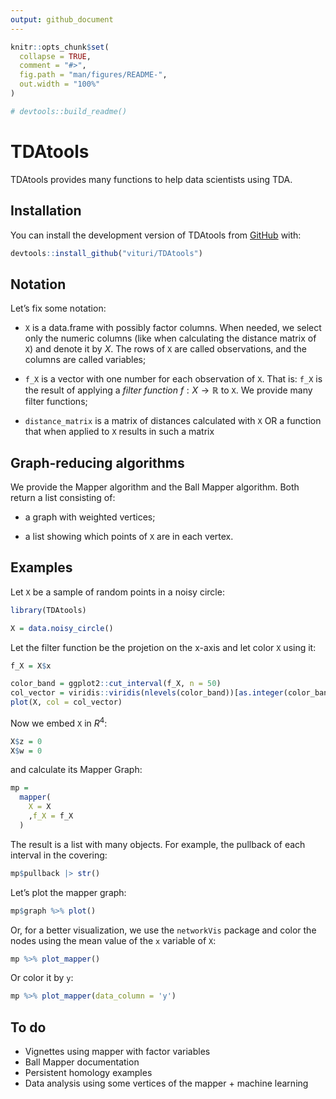 ```yaml
---
output: github_document
---
```


<!-- README.md is generated from README.Rmd. Please edit that file -->

```r
knitr::opts_chunk$set(
  collapse = TRUE,
  comment = "#>",
  fig.path = "man/figures/README-",
  out.width = "100%"
)

# devtools::build_readme()

```

# TDAtools

<!-- badges: start -->
<!-- badges: end -->

TDAtools provides many functions to help data scientists using TDA.

## Installation

You can install the development version of TDAtools from [GitHub](https://github.com/) with:

```r
devtools::install_github("vituri/TDAtools")
```

## Notation

Let's fix some notation:

- `X` is a data.frame with possibly factor columns. When needed, we select only the numeric columns (like when calculating the distance matrix of `X`) and denote it by $X$. The rows of `X` are called observations, and the columns are called variables;

- `f_X` is a vector with one number for each observation of `X`. That is: `f_X` is the result of applying a *filter function* $f: X \to \mathbb{R}$ to `X`. We provide many filter functions;

- `distance_matrix` is a matrix of distances calculated with `X` OR a function that when applied to `X` results in such a matrix

## Graph-reducing algorithms

We provide the Mapper algorithm and the Ball Mapper algorithm. Both return a list consisting of:

- a graph with weighted vertices;

- a list showing which points of `X` are in each vertex.

## Examples

Let `X` be a sample of random points in a noisy circle:

```r
library(TDAtools)

X = data.noisy_circle()

```

Let the filter function be the projetion on the x-axis and let color `X` using it:

```r
f_X = X$x

color_band = ggplot2::cut_interval(f_X, n = 50)
col_vector = viridis::viridis(nlevels(color_band))[as.integer(color_band)]
plot(X, col = col_vector)
```

Now we embed `X` in $R^4$:

```r
X$z = 0
X$w = 0
```

and calculate its Mapper Graph:

```r
mp =
  mapper(
    X = X
    ,f_X = f_X
  )
```

The result is a list with many objects. For example, the pullback of each interval in the covering:

```r
mp$pullback |> str()
```

Let's plot the mapper graph:

```r
mp$graph %>% plot()
```

Or, for a better visualization, we use the `networkVis` package and color the nodes using the mean value of the `x` variable of `X`:

```r
mp %>% plot_mapper()
```

Or color it by `y`:

```r
mp %>% plot_mapper(data_column = 'y')
```

## To do

- Vignettes using mapper with factor variables
- Ball Mapper documentation
- Persistent homology examples
- Data analysis using some vertices of the mapper + machine learning
